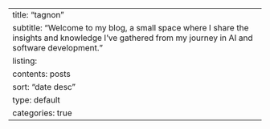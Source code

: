 ---
title: "tagnon"
subtitle: "Welcome to my blog, a small space where I share the insights and knowledge I've gathered from my journey in AI and software development."
listing:
    contents: posts
    sort: "date desc"
    type: default
    categories: true
---